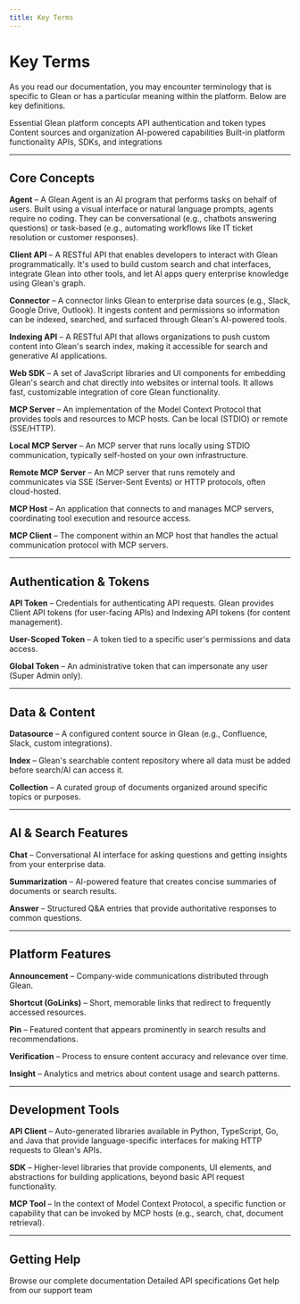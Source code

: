 ```yaml
---
title: Key Terms
---
```



# Key Terms

As you read our documentation, you may encounter terminology that is specific to Glean or has a particular meaning within the platform. Below are key definitions.

<CardGroup cols={3}>
  <Card title="Core Concepts" href="#core-concepts" icon="Zap">
    Essential Glean platform concepts
  </Card>
  <Card
    title="Authentication & Tokens"
    href="#authentication--tokens"
    icon="Shield"
  >
    API authentication and token types
  </Card>
  <Card title="Data & Content" href="#data--content" icon="Database">
    Content sources and organization
  </Card>
  <Card title="AI & Search Features" href="#ai--search-features" icon="Search">
    AI-powered capabilities
  </Card>
  <Card title="Platform Features" href="#platform-features" icon="Settings">
    Built-in platform functionality
  </Card>
  <Card title="Development Tools" href="#development-tools" icon="Code">
    APIs, SDKs, and integrations
  </Card>
</CardGroup>

---

## Core Concepts

**Agent** – A Glean Agent is an AI program that performs tasks on behalf of users. Built using a visual interface or natural language prompts, agents require no coding. They can be conversational (e.g., chatbots answering questions) or task-based (e.g., automating workflows like IT ticket resolution or customer responses).

**Client API** – A RESTful API that enables developers to interact with Glean programmatically. It's used to build custom search and chat interfaces, integrate Glean into other tools, and let AI apps query enterprise knowledge using Glean's graph.

**Connector** – A connector links Glean to enterprise data sources (e.g., Slack, Google Drive, Outlook). It ingests content and permissions so information can be indexed, searched, and surfaced through Glean's AI-powered tools.

**Indexing API** – A RESTful API that allows organizations to push custom content into Glean's search index, making it accessible for search and generative AI applications.

**Web SDK** – A set of JavaScript libraries and UI components for embedding Glean's search and chat directly into websites or internal tools. It allows fast, customizable integration of core Glean functionality.

**MCP Server** – An implementation of the Model Context Protocol that provides tools and resources to MCP hosts. Can be local (STDIO) or remote (SSE/HTTP).

**Local MCP Server** – An MCP server that runs locally using STDIO communication, typically self-hosted on your own infrastructure.

**Remote MCP Server** – An MCP server that runs remotely and communicates via SSE (Server-Sent Events) or HTTP protocols, often cloud-hosted.

**MCP Host** – An application that connects to and manages MCP servers, coordinating tool execution and resource access.

**MCP Client** – The component within an MCP host that handles the actual communication protocol with MCP servers.

---

## Authentication & Tokens

**API Token** – Credentials for authenticating API requests. Glean provides Client API tokens (for user-facing APIs) and Indexing API tokens (for content management).

**User-Scoped Token** – A token tied to a specific user's permissions and data access.

**Global Token** – An administrative token that can impersonate any user (Super Admin only).

---

## Data & Content

**Datasource** – A configured content source in Glean (e.g., Confluence, Slack, custom integrations).

**Index** – Glean's searchable content repository where all data must be added before search/AI can access it.

**Collection** – A curated group of documents organized around specific topics or purposes.

---

## AI & Search Features

**Chat** – Conversational AI interface for asking questions and getting insights from your enterprise data.

**Summarization** – AI-powered feature that creates concise summaries of documents or search results.

**Answer** – Structured Q&A entries that provide authoritative responses to common questions.

---

## Platform Features

**Announcement** – Company-wide communications distributed through Glean.

**Shortcut (GoLinks)** – Short, memorable links that redirect to frequently accessed resources.

**Pin** – Featured content that appears prominently in search results and recommendations.

**Verification** – Process to ensure content accuracy and relevance over time.

**Insight** – Analytics and metrics about content usage and search patterns.

---

## Development Tools

**API Client** – Auto-generated libraries available in Python, TypeScript, Go, and Java that provide language-specific interfaces for making HTTP requests to Glean's APIs.

**SDK** – Higher-level libraries that provide components, UI elements, and abstractions for building applications, beyond basic API request functionality.

**MCP Tool** – In the context of Model Context Protocol, a specific function or capability that can be invoked by MCP hosts (e.g., search, chat, document retrieval).

---

## Getting Help

<CardGroup cols={3}>
  <Card title="Documentation" href="/" icon="Book">
    Browse our complete documentation
  </Card>
  <Card
    title="API Reference"
    href="/api/client-api/activity/overview"
    icon="Code"
  >
    Detailed API specifications
  </Card>
  <Card title="Support" href="https://support.glean.com" icon="LifeBuoy">
    Get help from our support team
  </Card>
</CardGroup>

